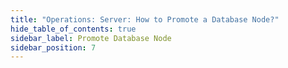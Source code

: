 ```yaml
---
title: "Operations: Server: How to Promote a Database Node?"
hide_table_of_contents: true
sidebar_label: Promote Database Node
sidebar_position: 7
---
```





<LanguageSwitcher supportedLanguages={supportedLanguages} />

<LanguageContent language="csharp">
   <PromoteDatabaseNodeCsharp />
</LanguageContent>


<!---
- [Explanation of Node Types](../../../studio/server/cluster/cluster-view#cluster-nodes-types)

-->